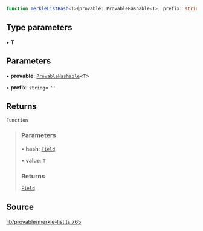 ```ts
function merkleListHash<T>(provable: ProvableHashable<T>, prefix: string): (hash: Field, value: T) => Field
```

## Type parameters

• **T**

## Parameters

• **provable**: [`ProvableHashable`](../type-aliases/ProvableHashable.mdx)\<`T`\>

• **prefix**: `string`= `''`

## Returns

`Function`

> ### Parameters
>
> • **hash**: [`Field`](../classes/Field.mdx)
>
> • **value**: `T`
>
> ### Returns
>
> [`Field`](../classes/Field.mdx)
>

## Source

[lib/provable/merkle-list.ts:765](https://github.com/o1-labs/o1js/blob/6ebbc23710f6de023fea6d83dc93c5a914c571f2/src/lib/provable/merkle-list.ts#L765)
